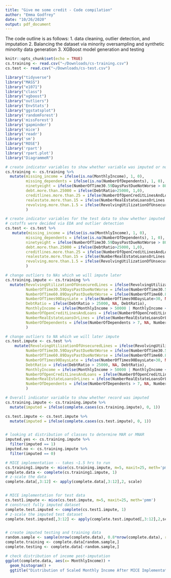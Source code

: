 ```yaml
---
title: "Give me some credit - Code compilation"
author: "Emma Godfrey"
date: "10/26/2020"
output: pdf_document
---
```

The code outline is as follows: 
1. data cleaning, outlier detection, and imputation
2. Balancing the dataset via minority oversampling and synthetic minority data generation
3. XGBoost model generation and testing

```r
knitr::opts_chunk$set(echo = TRUE)
cs.training <- read.csv("~/Downloads/cs-training.csv")
cs.test <- read.csv("~/Downloads/cs-test.csv")

library("tidyverse") 
library("MASS")
library("e1071")
library("class")
library("xgboost")
library("outliers")
library('EnvStats')
library("ggstatsplot")
library('randomForest')
library('missForest')
library('gapminder')
library('mice')
library('readr')
library('sm')
library("ROSE")
library('rpart')
library('rpart.plot')
library("DiagrammeR")
```


```r
# create indicator variables to show whether variable was imputed or not
cs.training <- cs.training %>%
  mutate(missing_income = ifelse(is.na(MonthlyIncome), 1, 0),
         missing_dependents = ifelse(is.na(NumberOfDependents), 1, 0),
         ninetyeight = ifelse(NumberOfTime30.59DaysPastDueNotWorse > 80, 1, 0),
         debt.more.than.25000 = ifelse(DebtRatio>25000, 1,0),
         creditlines.more.than.25 = ifelse(NumberOfOpenCreditLinesAndLoans > 25, 1, 0),
         realestate.more.than.15 = ifelse(NumberRealEstateLoansOrLines > 15, 1, 0), 
         revolving.more.than.1.5 = ifelse(RevolvingUtilizationOfUnsecuredLines > 1.5, 1, 0)
         )

# create indicator variables for the test data to show whether imputed or not 
# cutoffs were decided via EDA and outlier detection
cs.test <- cs.test %>% 
   mutate(missing_income = ifelse(is.na(MonthlyIncome), 1, 0),
         missing_dependents = ifelse(is.na(NumberOfDependents), 1, 0),
         ninetyeight = ifelse(NumberOfTime30.59DaysPastDueNotWorse > 80, 1, 0),
         debt.more.than.25000 = ifelse(DebtRatio>25000, 1,0),
         creditlines.more.than.25 = ifelse(NumberOfOpenCreditLinesAndLoans > 25, 1, 0),
         realestate.more.than.15 = ifelse(NumberRealEstateLoansOrLines > 15, 1, 0), 
         revolving.more.than.1.5 = ifelse(RevolvingUtilizationOfUnsecuredLines > 1.5, 1, 0)
         )

# change outliers to NAs which we will impute later
cs.training.impute <- cs.training %>%
  mutate(RevolvingUtilizationOfUnsecuredLines = ifelse(RevolvingUtilizationOfUnsecuredLines>1.5, NA, RevolvingUtilizationOfUnsecuredLines),
         NumberOfTime30.59DaysPastDueNotWorse = ifelse(NumberOfTime30.59DaysPastDueNotWorse>30, NA, NumberOfTime30.59DaysPastDueNotWorse), 
         NumberOfTime60.89DaysPastDueNotWorse = ifelse(NumberOfTime60.89DaysPastDueNotWorse>30, NA, NumberOfTime60.89DaysPastDueNotWorse),
         NumberOfTimes90DaysLate = ifelse(NumberOfTimes90DaysLate>30, NA, NumberOfTimes90DaysLate),
         DebtRatio = ifelse(DebtRatio > 25000, NA, DebtRatio),
         MonthlyIncome = ifelse(MonthlyIncome > 50000 | MonthlyIncome <600, NA, MonthlyIncome),
         NumberOfOpenCreditLinesAndLoans = ifelse(NumberOfOpenCreditLinesAndLoans >25, NA, NumberOfOpenCreditLinesAndLoans),
         NumberRealEstateLoansOrLines = ifelse(NumberRealEstateLoansOrLines >10, NA, NumberRealEstateLoansOrLines),
         NumberOfDependents = ifelse(NumberOfDependents > 7, NA, NumberOfDependents)
         )

# change outliers to NA which we will later impute
cs.test.impute <- cs.test %>% 
    mutate(RevolvingUtilizationOfUnsecuredLines = ifelse(RevolvingUtilizationOfUnsecuredLines>1.5, NA, RevolvingUtilizationOfUnsecuredLines),
         NumberOfTime30.59DaysPastDueNotWorse = ifelse(NumberOfTime30.59DaysPastDueNotWorse>30, NA, NumberOfTime30.59DaysPastDueNotWorse), 
         NumberOfTime60.89DaysPastDueNotWorse = ifelse(NumberOfTime60.89DaysPastDueNotWorse>30, NA, NumberOfTime60.89DaysPastDueNotWorse),
         NumberOfTimes90DaysLate = ifelse(NumberOfTimes90DaysLate>30, NA, NumberOfTimes90DaysLate),
         DebtRatio = ifelse(DebtRatio > 25000, NA, DebtRatio),
         MonthlyIncome = ifelse(MonthlyIncome > 50000 | MonthlyIncome <600, NA, MonthlyIncome),
         NumberOfOpenCreditLinesAndLoans = ifelse(NumberOfOpenCreditLinesAndLoans >25, NA, NumberOfOpenCreditLinesAndLoans),
         NumberRealEstateLoansOrLines = ifelse(NumberRealEstateLoansOrLines >10, NA, NumberRealEstateLoansOrLines),
         NumberOfDependents = ifelse(NumberOfDependents > 7, NA, NumberOfDependents)
         )

# Overall indicator variable to show whether record was imputed 
cs.training.impute <- cs.training.impute %>% 
  mutate(imputed = ifelse(complete.cases(cs.training.impute), 0, 1))

cs.test.impute <- cs.test.impute %>% 
  mutate(imputed = ifelse(complete.cases(cs.test.impute), 0, 1))


# looking at distribution of classes to determine MAR or MNAR
imputed.yes <- cs.training.impute %>%
  filter(imputed == 1) 
imputed.no <- cs.training.impute %>% 
  filter(imputed == 0)

# MICE implementation -- takes ~1.5 hrs to run 
cs.training1.impute <- mice(cs.training.impute, m=5, maxit=25, meth='pmm')
complete.data <- complete(cs.training1.impute, 1)
# z-scale the data
complete.data[,3:12] <- apply(complete.data[,3:12],2, scale)


# MICE implementation for test data
cs.test1.impute <- mice(cs.test.impute, m=5, maxit=25, meth='pmm')
# construct fully imputed dataset
complete.test.imputed <- complete(cs.test1.impute, 1)
# z-scale the imputed test dataset
complete.test.imputed[,3:12] <- apply(complete.test.imputed[,3:12],2,scale)


# create imputed testing and training data
random.sample <- sample(nrow(complete.data), 0.8*nrow(complete.data), replace=FALSE)
complete.training <- complete.data[random.sample,]
complete.testing <- complete.data[-random.sample,]

# check distribution of income post-imputation
ggplot(complete.data, aes(x= MonthlyIncome)) + 
  geom_histogram() +
  ggtitle("Distribution of Scaled Monthly Income After MICE Implementation")
```